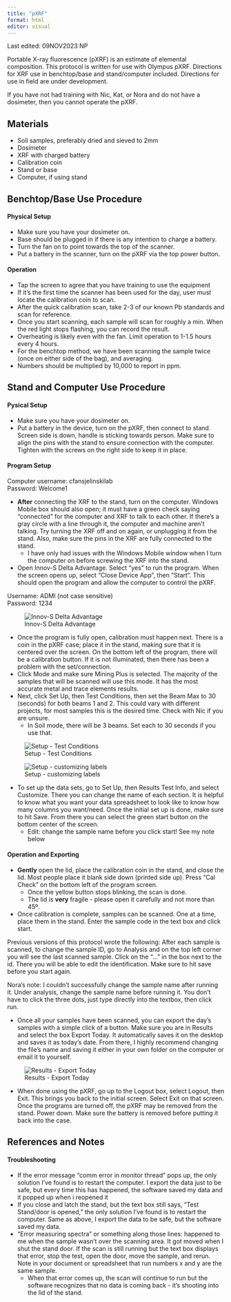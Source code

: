 ```yaml
---
title: "pXRF"
format: html
editor: visual
---
```


::: callout-note
Last edited: 09NOV2023 NP

Portable X-ray fluorescence (pXRF) is an estimate of elemental composition. This protocol is written for use with Olympus pXRF. Directions for XRF use in benchtop/base and stand/computer included. Directions for use in field are under development.

If you have not had training with Nic, Kat, or Nora and do not have a dosimeter, then you cannot operate the pXRF.
:::

## Materials

-   Soil samples, preferably dried and sieved to 2mm
-   Dosimeter
-   XRF with charged battery
-   Calibration coin
-   Stand or base
-   Computer, if using stand

## Benchtop/Base Use Procedure

#### Physical Setup
-   Make sure you have your dosimeter on.
-   Base should be plugged in if there is any intention to charge a battery.
-   Turn the fan on to point towards the top of the scanner.
-   Put a battery in the scanner, turn on the pXRF via the top power button.

#### Operation
-   Tap the screen to agree that you have training to use the equipment
-   If it's the first time the scanner has been used for the day, user must locate the calibration coin to scan.
-   After the quick calibration scan, take 2-3 of our known Pb standards and scan for reference.
-   Once you start scanning, each sample will scan for roughly a min. When the red light stops flashing, you can record the result.
-   Overheating is likely even with the fan. Limit operation to 1-1.5 hours every 4 hours.
-   For the benchtop method, we have been scanning the sample twice (once on either side of the bag), and averaging.
-   Numbers should be multiplied by 10,000 to report in ppm.

## Stand and Computer Use Procedure

#### Pysical Setup
- Make sure you have your dosimeter on.
- Put a battery in the device, turn on the pXRF, then connect to stand.  Screen side is down, handle is sticking towards person. Make sure to align the pins with the stand to ensure connection with the computer. Tighten with the screws on the right side to keep it in place.

#### Program Setup
Computer username: cfansjelinskilab
\
Password: Welcome1

- **After** connecting the XRF to the stand, turn on the computer. Windows Mobile box should also open; it must have a green check saying “connected” for the computer and XRF to talk to each other. If there’s a gray circle with a line through it, the computer and machine aren’t talking. Try turning the XRF off and on again, or unplugging it from the stand. Also, make sure the pins in the XRF are fully connected to the stand.
  - I have only had issues with the Windows Mobile window when I turn the computer on before screwing the XRF into the stand.
- Open Innov-S Delta Advantage.  Select “yes” to run the program.  When the screen opens up, select “Close Device App”, then “Start”.  This should open the program and allow the computer to control the pXRF. 

:::callout-note
Username: ADMI (not case sensitive)
\
Password: 1234
:::

![Innov-S Delta Advantage](pxrf1.jpeg){#fig-pxrflogin}

- Once the program is fully open, calibration must happen next.  There is a coin in the pXRF case; place it in the stand, making sure that it is centered over the screen.  On the bottom left of the program, there will be a calibration button.  If it is not illuminated, then there has been a problem with the set/connection.
- Click Mode and make sure Mining Plus is selected.  The majority of the samples that will be scanned will use this mode.  It has the most accurate metal and trace elements results.
- Next, click Set Up, then Test Conditions, then set the Beam Max to 30 (seconds) for both beams 1 and 2.  This could vary with different projects, for most samples this is the desired time.  Check with Nic if you are unsure.
  - In Soil mode, there will be 3 beams. Set each to 30 seconds if you use that.

![Setup - Test Conditions](pxrf2.jpeg){#fig-pxrfsetup}

![Setup - customizing labels](pxrf3.jpeg){#fig-pxrflabels}

- To set up the data sets, go to Set Up, then Results Test Info, and select Customize.  There you can change the name of each section.  It is helpful to know what you want your data spreadsheet to look like to know how many columns you want/need.  Once the initial set up is done, make sure to hit Save. From there you can select the green start button on the bottom center of the screen.
  - Edit: change the sample name before you click start! See my note below

#### Operation and Exporting

- **Gently** open the lid, place the calibration coin in the stand, and close the lid. Most people place it blank side down (printed side up). Press “Cal Check” on the bottom left of the program screen.
  - Once the yellow button stops blinking, the scan is done.
  - The lid is **very** fragile - please open it carefully and not more than 45º.
- Once calibration is complete, samples can be scanned. One at a time, place them in the stand. Enter the sample code in the text box and click start.

:::callout-note
Previous versions of this protocol wrote the following:  After each sample is scanned, to change the sample ID, go to Analysis and on the top left corner you will see the last scanned sample. Click on the “...” in the box next to the id. There you will be able to edit the identification. Make sure to hit save before you start again.

Nora’s note: I couldn't successfully change the sample name after running it. Under analysis, change the sample name before running it. You don't have to click the three dots, just type directly into the textbox, then click run.
:::

- Once all your samples have been scanned, you can export the day’s samples with a simple click of a button. Make sure you are in Results and select the box Export Today.  It automatically saves it on the desktop and saves it as today’s date. From there, I highly recommend changing the file’s name and saving it either in your own folder on the computer or email it to yourself.


![Results - Export Today](pxrf4.jpeg){#fig-pxrfexport}

- When done using the pXRF, go up to the Logout box, select Logout, then Exit.  This brings you back to the initial screen. Select Exit on that screen. Once the programs are turned off, the pXRF may be removed from the stand. Power down. Make sure the battery is removed before putting it back into the case.


## References and Notes

#### Troubleshooting
- If the error message “comm error in monitor thread" pops up, the only solution I've found is to restart the computer. I export the data just to be safe, but every time this has happened, the software saved my data and it popped up when i reopened it
- If you close and latch the stand, but the text box still says, “Test Stand/door is opened,” the only solution I’ve found is to restart the computer. Same as above, I export the data to be safe, but the software saved my data.
- “Error measuring spectra” or something along those lines: happened to me when the sample wasn’t over the scanning area. It got moved when I shut the stand door. If the scan is still running but the text box displays that error, stop the test, open the door, move the sample, and rerun. Note in your document or spreadsheet that run numbers x and y are the same sample. 
  - When that error comes up, the scan will continue to run but the software recognizes that no data is coming back - it’s shooting into the lid of the stand.
